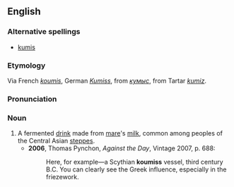 ==English==
===Alternative spellings===
*[[kumis]]

===Etymology===
Via French ''[[koumis]]'', German ''[[Kumiss]]'', from {{Ru.}} ''[[кумыс]]'', from Tartar ''[[kumiz]]''.

===Pronunciation===
{{IPA|/ˈkuːmɪs/}}

===Noun===
{{en-noun|-}}

# A fermented [[drink]] made from [[mare]]'s [[milk]], common among peoples of the Central Asian [[steppes]].
#*'''2006''', Thomas Pynchon, ''Against the Day'', Vintage 2007, p. 688:
#*:Here, for example—a Scythian '''koumiss''' vessel, third century B.C.  You can clearly see the Greek influence, especially in the friezework.